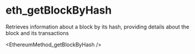 # eth_getBlockByHash

Retrieves information about a block by its hash, providing details about the block and its transactions


<EthereumMethod_getBlockByHash />
